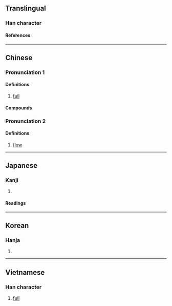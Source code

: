 {{also|彌|弥}}
{{character info/new}}
==Translingual==

===Han character===
{{Han char|rn=85|rad=水|as=17|sn=20|four=31127|canj=ENMB|ids=⿰氵彌}}

====References====
{{Han ref|kx=0660.310|dkj=18690|dj=1070.220|hdz=31791.030|uh=7030}}

----
==Chinese==
{{zh-forms|s=弥}}

===Pronunciation 1===
{{zh-pron
|m=mí,mǐ,2nb=variant
|m-s=
|c=mei5,nei4,mei4
|c-t=
|g=
|h=pfs=
|j=
|md=
|mn=bí/bî
|mn-t=
|w=
|x=
|mc=1+2
|oc=y,2+3
|cat=a
}}

====Definitions====
{{zh-hanzi}}

# [[full]]

====Compounds====
{{zh-der|瀰漫|瀰瀰|瀰山遍野}}

===Pronunciation 2===
{{zh-pron
|m=ní
|mc=3
|oc=n,1
|cat=n
}}

====Definitions====
{{zh-hanzi}}

# [[flow]]

----

==Japanese==

===Kanji===
{{ja-kanji|grade=|rs=水17}}

# {{rfdef|ja|sort=水17}}

====Readings====
{{ja-readings
|on=び, み
|kun=ながれる, ながれ
}}

----

==Korean==

===Hanja===
{{ko-hanja|미}}

# {{rfdef|ko|sort=水17}}

----

==Vietnamese==

===Han character===
{{vi-readings|rs=水17|reading=di}}

# [[full]]